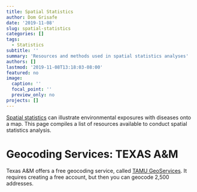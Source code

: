 ```yaml
---
title: Spatial Statistics
author: Dom Grisafe
date: '2019-11-08'
slug: spatial-statistics
categories: []
tags:
  - Statistics
subtitle: ''
summary: 'Resources and methods used in spatial statistics analyses'
authors: []
lastmod: '2019-11-08T13:18:03-08:00'
featured: no
image:
  caption: ''
  focal_point: ''
  preview_only: no
projects: []
---
```


[Spatial statistics](https://gisgeography.com/spatial-analysis/) can illustrate environmental exposures with diseases onto a map. This page compiles a list of resources available to conduct spatial statistics analysis.

# Geocoding Services: TEXAS A&M

Texas A&M offers a free geocoding service, called [TAMU GeoServices](http://geoservices.tamu.edu/). It requires creating a free account, but then you can geocode 2,500 addresses.
